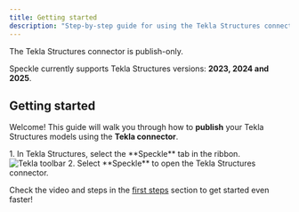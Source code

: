 ```yaml
---
title: Getting started  
description: "Step-by-step guide for using the Tekla Structures connector"
---
```

<Note>The Tekla Structures connector is publish-only.</Note>

<Info>Speckle currently supports Tekla Structures versions: **2023, 2024 and 2025**.</Info>

## Getting started

Welcome! This guide will walk you through how to **publish** your Tekla Structures models using the **Tekla connector**.


<BeforeYouBegin app="Tekla" />

<Steps>
  <Step title="Open the Tekla Structures connector">
    1. In Tekla Structures, select the **Speckle** tab in the ribbon.
    <Frame>
    <img src="/images/connectors/tekla_toolbar.jpg" alt="Tekla toolbar" />
    </Frame>
    2. Select **Speckle** to open the Tekla Structures connector.
    <DuiLogin connector="Tekla" />
  </Step>

  <DuiPublish connector="Tekla" />

</Steps>

<Tip> Check the video and steps in the [first steps](/get-started/quickstart.mdx) section to get started even faster!</Tip>


<ConnectorConclusion connector="Tekla" actions="publish" />


<LearnMore />
